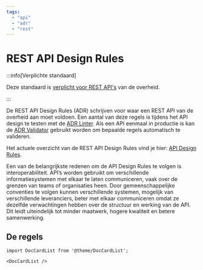 ---
tags:
  - "api"
  - "adr"
  - "rest"
---

# REST API Design Rules

:::info[Verplichte standaard]

Deze standaard is [verplicht voor REST API's](https://www.forumstandaardisatie.nl/open-standaarden/rest-api-design-rules) van de overheid.

:::

De REST API Design Rules (ADR) schrijven voor waar een REST API van de overheid aan moet voldoen. Een aantal van deze regels is tijdens het API design te testen met de [ADR Linter](../tools/api-design-rules-linter.md). Als een API eenmaal in productie is kan de [ADR Validator](../tools/api-design-rules-validator) gebruikt worden om bepaalde regels automatisch te valideren.

Het actuele overzicht van de REST API Design Rules vind je hier: [API Design Rules](https://gitdocumentatie.logius.nl/publicatie/api/adr/).

Een van de belangrijkste redenen om de API Design Rules te volgen is interoperabiliteit. API’s worden gebruikt om verschillende informatiesystemen met elkaar te laten communiceren, vaak over de grenzen van teams of organisaties heen. Door gemeenschappelijke conventies te volgen kunnen verschillende systemen, mogelijk van verschillende leveranciers, beter met elkaar communiceren omdat ze dezelfde verwachtingen hebben over de structuur en werking van de API. Dit leidt uiteindelijk tot minder maatwerk, hogere kwaliteit en betere samenwerking.

## De regels

```mdx-code-block
import DocCardList from '@theme/DocCardList';

<DocCardList />
```
